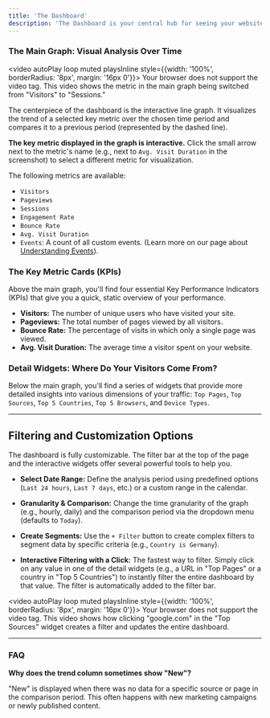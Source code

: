 ```yaml
---
title: 'The Dashboard'
description: 'The Dashboard is your central hub for seeing your website’s key metrics at a glance. It provides an interactive overview of your visitors, their sources, and their behavior, serving as the starting point for deeper analysis.'
---
```


### The Main Graph: Visual Analysis Over Time

<video autoPlay loop muted playsInline style={{width: '100%', borderRadius: '8px', margin: '16px 0'}}>
  <source src="/videos/main-chart.mp4" type="video/mp4" />
  Your browser does not support the video tag. This video shows the metric in the main graph being switched from "Visitors" to "Sessions."
</video>

The centerpiece of the dashboard is the interactive line graph. It visualizes the trend of a selected key metric over the chosen time period and compares it to a previous period (represented by the dashed line).

**The key metric displayed in the graph is interactive.** Click the small arrow next to the metric's name (e.g., next to `Avg. Visit Duration` in the screenshot) to select a different metric for visualization.

The following metrics are available:

*   `Visitors`
*   `Pageviews`
*   `Sessions`
*   `Engagement Rate`
*   `Bounce Rate`
*   `Avg. Visit Duration`
*   `Events`: A count of all custom events. (Learn more on our page about [Understanding Events](./understanding-events)).

### The Key Metric Cards (KPIs)

Above the main graph, you'll find four essential Key Performance Indicators (KPIs) that give you a quick, static overview of your performance.

*   **Visitors:** The number of unique users who have visited your site.
*   **Pageviews:** The total number of pages viewed by all visitors.
*   **Bounce Rate:** The percentage of visits in which only a single page was viewed.
*   **Avg. Visit Duration:** The average time a visitor spent on your website.

### Detail Widgets: Where Do Your Visitors Come From?

Below the main graph, you'll find a series of widgets that provide more detailed insights into various dimensions of your traffic: `Top Pages`, `Top Sources`, `Top 5 Countries`, `Top 5 Browsers`, and `Device Types`.

---

## Filtering and Customization Options

The dashboard is fully customizable. The filter bar at the top of the page and the interactive widgets offer several powerful tools to help you.

*   **Select Date Range:** Define the analysis period using predefined options (`Last 24 hours`, `Last 7 days`, etc.) or a custom range in the calendar.

*   **Granularity & Comparison:** Change the time granularity of the graph (e.g., hourly, daily) and the comparison period via the dropdown menu (defaults to `Today`).

*   **Create Segments:** Use the `+ Filter` button to create complex filters to segment data by specific criteria (e.g., `Country is Germany`).

*   **Interactive Filtering with a Click:** The fastest way to filter. Simply click on any value in one of the detail widgets (e.g., a URL in "Top Pages" or a country in "Top 5 Countries") to instantly filter the entire dashboard by that value. The filter is automatically added to the filter bar.

<video autoPlay loop muted playsInline style={{width: '100%', borderRadius: '8px', margin: '16px 0'}}>
  <source src="/videos/filter-dashboard.mp4" type="video/mp4" />
  Your browser does not support the video tag. This video shows how clicking "google.com" in the "Top Sources" widget creates a filter and updates the entire dashboard.
</video>

---

### FAQ

**Why does the trend column sometimes show "New"?**

"New" is displayed when there was no data for a specific source or page in the comparison period. This often happens with new marketing campaigns or newly published content.